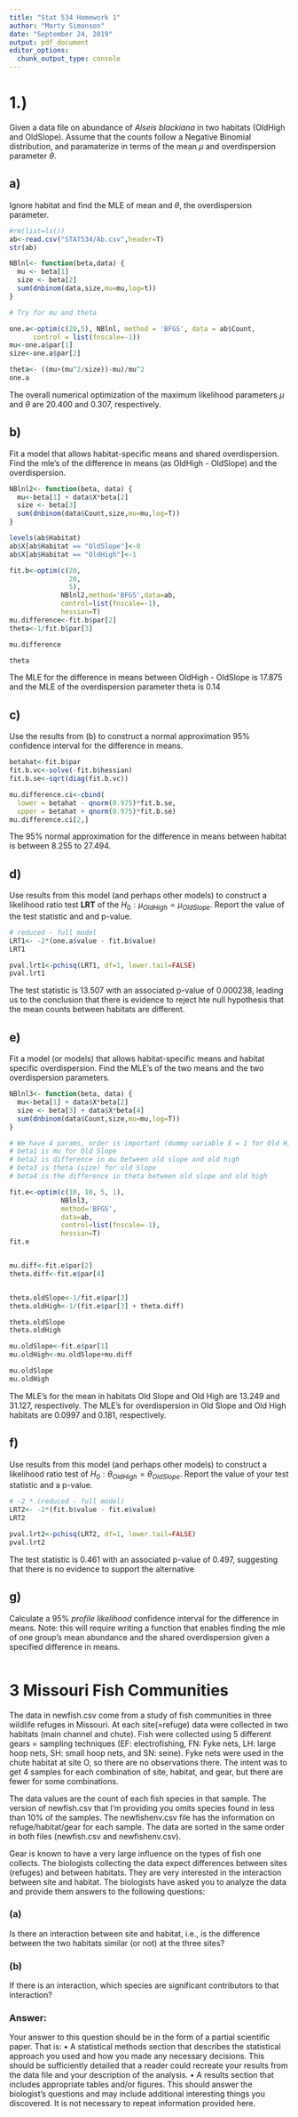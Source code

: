 ```yaml
---
title: "Stat 534 Homework 1"
author: "Marty Simonson"
date: "September 24, 2019"
output: pdf_document
editor_options: 
  chunk_output_type: console
---
```


# 1.) 

Given a data file on abundance of _Alseis blackiana_ in two habitats (OldHigh and OldSlope). Assume that the counts follow a Negative Binomial distribution, and paramaterize in terms of the mean $\mu$ and overdispersion parameter $\theta$.

## a) 

Ignore habitat and find the MLE of mean and $\theta$, the overdispersion parameter. 

```r
#rm(list=ls())
ab<-read.csv("STAT534/Ab.csv",header=T)
str(ab)

NBlnl<- function(beta,data) {
  mu <- beta[1]
  size <- beta[2]
  sum(dnbinom(data,size,mu=mu,log=t))
}

# Try for mu and theta

one.a<-optim(c(20,5), NBlnl, method = 'BFGS', data = ab$Count,
      control = list(fnscale=-1))
mu<-one.a$par[1]
size<-one.a$par[2]

theta<- ((mu+(mu^2/size))-mu)/mu^2
one.a
```

The overall numerical optimization of the maximum likelihood parameters $\mu$ and $\theta$ are 20.400 and 0.307, respectively.

## b)

Fit a model that allows habitat-specific means and shared overdispersion. Find the mle's of the difference in means (as OldHigh - OldSlope) and the overdispersion.

```r

NBlnl2<- function(beta, data) {
  mu<-beta[1] + data$X*beta[2]
  size <- beta[3]
  sum(dnbinom(data$Count,size,mu=mu,log=T))
}

levels(ab$Habitat)
ab$X[ab$Habitat == "OldSlope"]<-0
ab$X[ab$Habitat == "OldHigh"]<-1

fit.b<-optim(c(20,
               20,
               5),
             NBlnl2,method='BFGS',data=ab,
             control=list(fnscale=-1),
             hessian=T)
mu.difference<-fit.b$par[2]
theta<-1/fit.b$par[3]

mu.difference

theta

```

The MLE for the difference in means between OldHigh - OldSlope is 17.875 and the MLE of the overdispersion parameter theta is 0.14


## c) 

Use the results from (b) to construct a normal approximation 95% confidence interval for the difference in means.

```r
betahat<-fit.b$par
fit.b.vc<-solve(-fit.b$hessian)
fit.b.se<-sqrt(diag(fit.b.vc))

mu.difference.ci<-cbind(
  lower = betahat - qnorm(0.975)*fit.b.se,
  upper = betahat + qnorm(0.975)*fit.b.se)
mu.difference.ci[2,]
```

The 95% normal approximation for the difference in means between habitat is between 8.255 to 27.494.

## d)

Use results from this model (and perhaps other models) to construct a likelihood ratio test __LRT__ of the $H_0: \mu_{OldHigh} = \mu_{OldSlope}$. Report the value of the test statistic and and p-value.

```r
# reduced - full model
LRT1<- -2*(one.a$value - fit.b$value)
LRT1

pval.lrt1<-pchisq(LRT1, df=1, lower.tail=FALSE)
pval.lrt1
```

The test statistic is 13.507 with an associated p-value of 0.000238, leading us to the conclusion that there is evidence to reject hte null hypothesis that the mean counts between habitats are different.


## e)

Fit a model (or models) that allows habitat-specific means and habitat specific overdispersion. Find the MLE's of the two means and the two overdispersion parameters.

```r
NBlnl3<- function(beta, data) {
  mu<-beta[1] + data$X*beta[2]
  size <- beta[3] + data$X*beta[4]
  sum(dnbinom(data$Count,size,mu=mu,log=T))
}

# We have 4 params, order is important (dummy variable X = 1 for Old High habitat)
# beta1 is mu for Old Slope
# beta2 is difference in mu between old slope and old high
# beta3 is theta (size) for old Slope
# beta4 is the difference in theta between old slope and old high

fit.e<-optim(c(10, 10, 5, 1),
             NBlnl3,
             method='BFGS',
             data=ab,
             control=list(fnscale=-1),
             hessian=T)
fit.e


mu.diff<-fit.e$par[2]
theta.diff<-fit.e$par[4]


theta.oldSlope<-1/fit.e$par[3]
theta.oldHigh<-1/(fit.e$par[3] + theta.diff)

theta.oldSlope
theta.oldHigh

mu.oldSlope<-fit.e$par[1]
mu.oldHigh<-mu.oldSlope+mu.diff

mu.oldSlope
mu.oldHigh

```

The MLE's for the mean in habitats Old Slope and Old High are 13.249 and 31.127, respectively. The MLE's for overdispersion in Old Slope and Old High habitats are 0.0997 and 0.181, respectively.


## f)

Use results from this model (and perhaps other models) to construct a likelihood ratio test of $H_0: \theta_{OldHigh} = \theta_{OldSlope}$. Report the value of your test statistic and a p-value.

```r
# -2 * (reduced - full model)
LRT2<- -2*(fit.b$value - fit.e$value)
LRT2

pval.lrt2<-pchisq(LRT2, df=1, lower.tail=FALSE)
pval.lrt2
```

The test statistic is 0.461 with an associated p-value of 0.497, suggesting that there is no evidence to support the alternative 

## g)

Calculate a 95% _profile likelihood_ confidence interval for the difference in means. Note: this will require writing a function that enables finding the mle of one group's mean abundance and the shared overdispersion given a specified difference in means.

```r

```


# 3 Missouri Fish Communities

The data in newfish.csv come from a study of fish communities in three wildlife refuges in Missouri. At each site(=refuge) data were collected in two habitats (main channel and chute). Fish were collected using 5 different gears = sampling techniques (EF: electrofishing, FN: Fyke nets, LH: large hoop nets, SH: small hoop nets, and SN: seine). Fyke nets were used in the chute habitat at site O, so there are no observations there. The intent was to get 4 samples for each combination of site, habitat, and gear, but there are fewer for some combinations.

The data values are the count of each fish species in that sample. The version of newfish.csv that I’m providing you omits species found in less than 10% of the samples. The newfishenv.csv file has the information on refuge/habitat/gear for each sample. The data are sorted in the same order in both files (newfish.csv and newfishenv.csv).

Gear is known to have a very large influence on the types of fish one collects. The biologists collecting the data expect differences between sites (refuges) and between habitats. They are very interested in the interaction between site and habitat. The biologists have asked you to analyze the data and provide them answers to the following questions:

### (a) 

Is there an interaction between site and habitat, i.e., is the difference between the two habitats similar (or not) at the three sites?





### (b) 

If there is an interaction, which species are significant contributors to that interaction?




### Answer:

Your answer to this question should be in the form of a partial scientific paper. That is:
• A statistical methods section that describes the statistical approach you used and how
you made any necessary decisions. This should be sufficiently detailed that a reader
could recreate your results from the data file and your description of the analysis.
• A results section that includes appropriate tables and/or figures. This should answer the
biologist’s questions and may include additional interesting things you discovered.
It is not necessary to repeat information provided here.